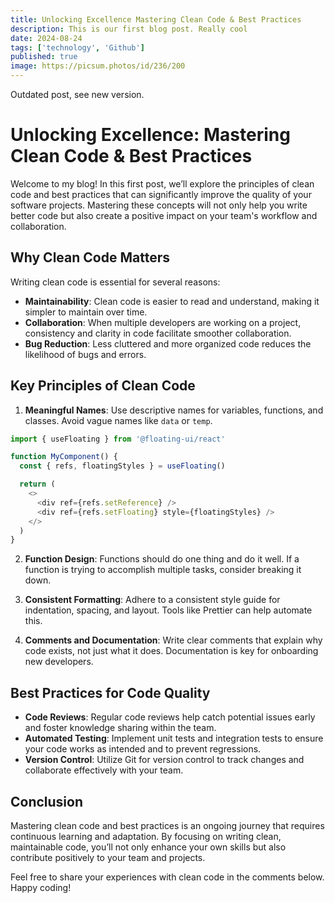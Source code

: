 ```yaml
---
title: Unlocking Excellence Mastering Clean Code & Best Practices
description: This is our first blog post. Really cool
date: 2024-08-24
tags: ['technology', 'Github']
published: true
image: https://picsum.photos/id/236/200
---
```


<Callout type='warning'>Outdated post, see new version.</Callout>

# Unlocking Excellence: Mastering Clean Code & Best Practices

Welcome to my blog! In this first post, we’ll explore the principles of clean code and best practices that can significantly improve the quality of your software projects. Mastering these concepts will not only help you write better code but also create a positive impact on your team's workflow and collaboration.

## Why Clean Code Matters

Writing clean code is essential for several reasons:

- **Maintainability**: Clean code is easier to read and understand, making it simpler to maintain over time.
- **Collaboration**: When multiple developers are working on a project, consistency and clarity in code facilitate smoother collaboration.
- **Bug Reduction**: Less cluttered and more organized code reduces the likelihood of bugs and errors.

## Key Principles of Clean Code

1. **Meaningful Names**: Use descriptive names for variables, functions, and classes. Avoid vague names like `data` or `temp`.

```js {4} showLineNumbers title="example.js"
import { useFloating } from '@floating-ui/react'

function MyComponent() {
  const { refs, floatingStyles } = useFloating()

  return (
    <>
      <div ref={refs.setReference} />
      <div ref={refs.setFloating} style={floatingStyles} />
    </>
  )
}
```

2. **Function Design**: Functions should do one thing and do it well. If a function is trying to accomplish multiple tasks, consider breaking it down.

3. **Consistent Formatting**: Adhere to a consistent style guide for indentation, spacing, and layout. Tools like Prettier can help automate this.

4. **Comments and Documentation**: Write clear comments that explain why code exists, not just what it does. Documentation is key for onboarding new developers.

## Best Practices for Code Quality

- **Code Reviews**: Regular code reviews help catch potential issues early and foster knowledge sharing within the team.
- **Automated Testing**: Implement unit tests and integration tests to ensure your code works as intended and to prevent regressions.
- **Version Control**: Utilize Git for version control to track changes and collaborate effectively with your team.

## Conclusion

Mastering clean code and best practices is an ongoing journey that requires continuous learning and adaptation. By focusing on writing clean, maintainable code, you’ll not only enhance your own skills but also contribute positively to your team and projects.

Feel free to share your experiences with clean code in the comments below. Happy coding!
